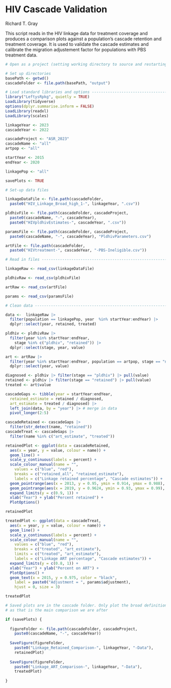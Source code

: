HIV Cascade Validation
======================

Richard T. Gray

This script reads in the HIV linkage data for treatment coverage and produces
a comparison plots against a population's cascade retention and treatment 
coverage. It is used to validate the cascade estimates and calibrate the 
migration adjustement factor for populations with PBS treatment data. 

```r
# Open as a project (setting working directory to source and restarting R)

# Set up directories
basePath <- getwd()
cascadeFolder <- file.path(basePath, "output")

# Load standard libraries and options ----------------------------------
library("LeftysRpkg", quietly = TRUE)
LoadLibrary(tidyverse)
options(dplyr.summarise.inform = FALSE) 
LoadLibrary(readxl)
LoadLibrary(scales)

```

```r

linkageYear <- 2023
cascadeYear <- 2022

cascadeProject <- "ASR_2023"
cascadeName <- "all"
artpop <- "all"

startYear <- 2015
endYear <- 2020

linkagePop <- "all"

savePlots <- TRUE

```

```r

# Set-up data files

linkageDataFile <- file.path(cascadeFolder,
  paste0("HIV_Linkage_Broad_high_1-", linkageYear, ".csv"))

pldhivFile <- file.path(cascadeFolder, cascadeProject, 
  paste0(cascadeName, "-", cascadeYear), 
  paste0("HIVpldhivEstimates-", cascadeYear, ".csv"))

paramsFile <- file.path(cascadeFolder, cascadeProject, 
  paste0(cascadeName, "-", cascadeYear), "PldhivParameters.csv")

artFile <- file.path(cascadeFolder,
  paste0("HIVtreatment-", cascadeYear, "-PBS-Ineligible.csv"))

# Read in files ----------------------------------------------------------------

linkageRaw <- read_csv(linkageDataFile)

pldhivRaw <- read_csv(pldhivFile)

artRaw <- read_csv(artFile)

params <- read_csv(paramsFile)

# Clean data ------------------------------------------------------------------

data <-  linkageRaw |>
  filter(population == linkagePop, year  %in% startYear:endYear) |>
  dplyr::select(year, retained, treated) 

pldhiv <- pldhivRaw |> 
  filter(year %in% startYear:endYear, 
    stage %in% c("pldhiv", "retained")) |>
  dplyr::select(stage, year, value)

art <- artRaw |> 
  filter(year %in% startYear:endYear, population == artpop, stage == "numART") |>
  dplyr::select(year, value)

```

```r

diagnosed <- pldhiv |> filter(stage == "pldhiv") |> pull(value)
retained <- pldhiv |> filter(stage == "retained") |> pull(value)
treated <- art$value

cascadeGaps <- tibble(year = startYear:endYear, 
  retained_estimate = retained / diagnosed, 
  art_estimate = treated / diagnosed) |>
  left_join(data, by = "year") |> # merge in data
  pivot_longer(2:5) 

```

```r

cascadeRetained <- cascadeGaps |>
  filter(str_detect(name, "retained"))
cascadeTreat <- cascadeGaps |>
  filter(name %in% c("art_estimate", "treated"))

retainedPlot <- ggplot(data = cascadeRetained,
  aes(x = year, y = value, colour = name)) +
  geom_line() +
  scale_y_continuous(labels = percent) +
  scale_colour_manual(name = "",
    values = c("blue", "red"),
    breaks = c("retained_all", "retained_estimate"),
    labels = c("Linkage retained percentage", "Cascade estimates")) + 
  geom_pointrange(aes(x = 2013, y = 0.95, ymin = 0.914, ymax = 0.988), colour = "black") + 
  geom_pointrange(aes(x = 2019, y = 0.9624, ymin = 0.93, ymax = 0.99), colour = "black") + 
  expand_limits(y = c(0.9, 1)) +
  xlab("Year") + ylab("Percent retained") +  
  PlotOptions()

retainedPlot

treatedPlot <- ggplot(data = cascadeTreat,
  aes(x = year, y = value, colour = name)) +
  geom_line() +
  scale_y_continuous(labels = percent) +
  scale_colour_manual(name = "",
    values = c("blue", "red"),
    breaks = c("treated", "art_estimate"),
    limits = c("treated", "art_estimate"),
    labels = c("Linkage ART percentage", "Cascade estimates")) +
  expand_limits(y = c(0.8, 1)) +
  xlab("Year") + ylab("Percent on ART") +
  PlotOptions() +
  geom_text(x = 2015, y = 0.975, color = "black",
    label = paste0("Adjustment = ", params$adjustment),
    hjust = 0, size = 3)

treatedPlot

```

```r

# Saved plots are in the cascade folder. Only plot the broad definition
# as that is the main comparison we are after

if (savePlots) {
  
  figureFolder <- file.path(cascadeFolder, cascadeProject, 
    paste0(cascadeName, "-", cascadeYear))
  
  SaveFigure(figureFolder, 
    paste0("Linkage_Retained_Comparison-", linkageYear, "-Data"), 
    retainedPlot)
  
  SaveFigure(figureFolder, 
    paste0("Linkage_ART_Comparison-", linkageYear, "-Data"),
    treatedPlot)
  
}

```


